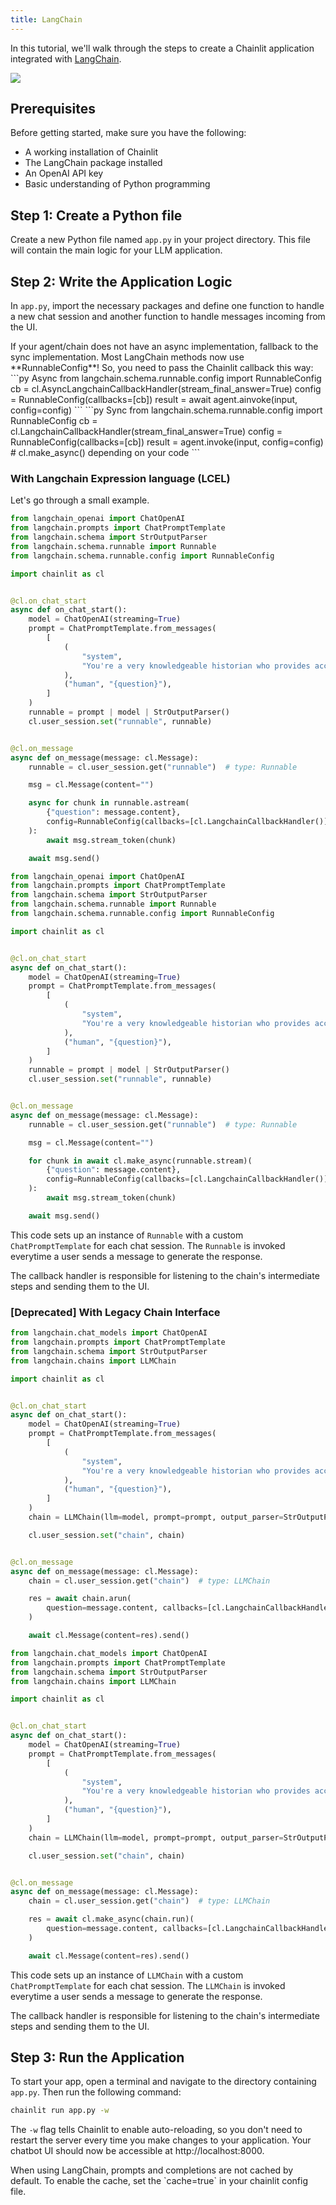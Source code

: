 ```yaml
---
title: LangChain
---
```


In this tutorial, we'll walk through the steps to create a Chainlit application integrated with [LangChain](https://github.com/hwchase17/langchain).

<Frame caption="Preview of what you will build">
  <img src="/images/langchain-example.gif" />
</Frame>

## Prerequisites

Before getting started, make sure you have the following:

- A working installation of Chainlit
- The LangChain package installed
- An OpenAI API key
- Basic understanding of Python programming

## Step 1: Create a Python file

Create a new Python file named `app.py` in your project directory. This file will contain the main logic for your LLM application.

## Step 2: Write the Application Logic

In `app.py`, import the necessary packages and define one function to handle a new chat session and another function to handle messages incoming from the UI.

<Note>
  If your agent/chain does not have an async implementation, fallback to the
  sync implementation.
</Note>

<Warning>
  Most LangChain methods now use **RunnableConfig**! So, you need to pass the Chainlit callback this way:
  <CodeGroup>
  ```py Async
  from langchain.schema.runnable.config import RunnableConfig
  cb = cl.AsyncLangchainCallbackHandler(stream_final_answer=True)
  config = RunnableConfig(callbacks=[cb])
  result = await agent.ainvoke(input, config=config)
  ```
  ```py Sync
  from langchain.schema.runnable.config import RunnableConfig
  cb = cl.LangchainCallbackHandler(stream_final_answer=True)
  config = RunnableConfig(callbacks=[cb])
  result = agent.invoke(input, config=config)
  # cl.make_async() depending on your code
  ```
  </CodeGroup>
</Warning>

### With Langchain Expression language (LCEL)

Let's go through a small example.

<CodeGroup>

```python Async LCEL
from langchain_openai import ChatOpenAI
from langchain.prompts import ChatPromptTemplate
from langchain.schema import StrOutputParser
from langchain.schema.runnable import Runnable
from langchain.schema.runnable.config import RunnableConfig

import chainlit as cl


@cl.on_chat_start
async def on_chat_start():
    model = ChatOpenAI(streaming=True)
    prompt = ChatPromptTemplate.from_messages(
        [
            (
                "system",
                "You're a very knowledgeable historian who provides accurate and eloquent answers to historical questions.",
            ),
            ("human", "{question}"),
        ]
    )
    runnable = prompt | model | StrOutputParser()
    cl.user_session.set("runnable", runnable)


@cl.on_message
async def on_message(message: cl.Message):
    runnable = cl.user_session.get("runnable")  # type: Runnable

    msg = cl.Message(content="")

    async for chunk in runnable.astream(
        {"question": message.content},
        config=RunnableConfig(callbacks=[cl.LangchainCallbackHandler()]),
    ):
        await msg.stream_token(chunk)

    await msg.send()
```

```python Sync LCEL
from langchain_openai import ChatOpenAI
from langchain.prompts import ChatPromptTemplate
from langchain.schema import StrOutputParser
from langchain.schema.runnable import Runnable
from langchain.schema.runnable.config import RunnableConfig

import chainlit as cl


@cl.on_chat_start
async def on_chat_start():
    model = ChatOpenAI(streaming=True)
    prompt = ChatPromptTemplate.from_messages(
        [
            (
                "system",
                "You're a very knowledgeable historian who provides accurate and eloquent answers to historical questions.",
            ),
            ("human", "{question}"),
        ]
    )
    runnable = prompt | model | StrOutputParser()
    cl.user_session.set("runnable", runnable)


@cl.on_message
async def on_message(message: cl.Message):
    runnable = cl.user_session.get("runnable")  # type: Runnable

    msg = cl.Message(content="")

    for chunk in await cl.make_async(runnable.stream)(
        {"question": message.content},
        config=RunnableConfig(callbacks=[cl.LangchainCallbackHandler()]),
    ):
        await msg.stream_token(chunk)

    await msg.send()
```

</CodeGroup>

This code sets up an instance of `Runnable` with a custom `ChatPromptTemplate` for each chat session. The `Runnable` is invoked everytime a user sends a message to generate the response.

The callback handler is responsible for listening to the chain's intermediate steps and sending them to the UI.

### [Deprecated] With Legacy Chain Interface

<CodeGroup>

```python Async Chain
from langchain.chat_models import ChatOpenAI
from langchain.prompts import ChatPromptTemplate
from langchain.schema import StrOutputParser
from langchain.chains import LLMChain

import chainlit as cl


@cl.on_chat_start
async def on_chat_start():
    model = ChatOpenAI(streaming=True)
    prompt = ChatPromptTemplate.from_messages(
        [
            (
                "system",
                "You're a very knowledgeable historian who provides accurate and eloquent answers to historical questions.",
            ),
            ("human", "{question}"),
        ]
    )
    chain = LLMChain(llm=model, prompt=prompt, output_parser=StrOutputParser())

    cl.user_session.set("chain", chain)


@cl.on_message
async def on_message(message: cl.Message):
    chain = cl.user_session.get("chain")  # type: LLMChain

    res = await chain.arun(
        question=message.content, callbacks=[cl.LangchainCallbackHandler()]
    )

    await cl.Message(content=res).send()
```

```python Sync Chain
from langchain.chat_models import ChatOpenAI
from langchain.prompts import ChatPromptTemplate
from langchain.schema import StrOutputParser
from langchain.chains import LLMChain

import chainlit as cl


@cl.on_chat_start
async def on_chat_start():
    model = ChatOpenAI(streaming=True)
    prompt = ChatPromptTemplate.from_messages(
        [
            (
                "system",
                "You're a very knowledgeable historian who provides accurate and eloquent answers to historical questions.",
            ),
            ("human", "{question}"),
        ]
    )
    chain = LLMChain(llm=model, prompt=prompt, output_parser=StrOutputParser())

    cl.user_session.set("chain", chain)


@cl.on_message
async def on_message(message: cl.Message):
    chain = cl.user_session.get("chain")  # type: LLMChain

    res = await cl.make_async(chain.run)(
        question=message.content, callbacks=[cl.LangchainCallbackHandler()]
    )

    await cl.Message(content=res).send()
```

</CodeGroup>

This code sets up an instance of `LLMChain` with a custom `ChatPromptTemplate` for each chat session. The `LLMChain` is invoked everytime a user sends a message to generate the response.

The callback handler is responsible for listening to the chain's intermediate steps and sending them to the UI.

## Step 3: Run the Application

To start your app, open a terminal and navigate to the directory containing `app.py`. Then run the following command:

```bash
chainlit run app.py -w
```

The `-w` flag tells Chainlit to enable auto-reloading, so you don't need to restart the server every time you make changes to your application. Your chatbot UI should now be accessible at http://localhost:8000.

<Warning>
  When using LangChain, prompts and completions are not cached by default. To
  enable the cache, set the `cache=true` in your chainlit config file.
</Warning>

